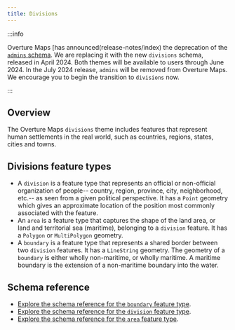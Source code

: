 ```yaml
---
title: Divisions
---
```

:::info

Overture Maps [has announced(release-notes/index) the deprecation of the [`admins` schema](admins). We are replacing it with the new `divisions` schema, released in April 2024. Both themes will be available to users through June 2024. In the July 2024 release, `admins` will be removed from Overture Maps. We encourage you to begin the transition to `divisions` now.  

:::


## Overview

The Overture Maps `divisions` theme includes features that represent human settlements in the real world, such as countries, regions, states, cities and towns.

## Divisions feature types

- A `division` is a feature type that represents an official or non-official organization of people-- country, region, province, city, neighborhood, etc.-- as seen from a given political perspective. It has a `Point` geometry which gives an approximate location of the position most commonly associated with the feature.
- An `area` is a feature type that captures the shape of the land area, or land and territorial sea (maritime), belonging to a `division` feature. It has a `Polygon` or `MultiPolygon` geometry.
- A `boundary` is a feature type that represents a shared border between two `division` features. It has a `LineString` geometry. The geometry of a `boundary` is either wholly non-maritime, or wholly maritime. A maritime boundary is the extension of a non-maritime boundary into the water.

## Schema reference 

- [Explore the schema reference for the `boundary` feature type](https://docs.overturemaps.org/schema/reference/divisions/boundary).
- [Explore the schema reference for the `division` feature type](https://docs.overturemaps.org/schema/reference/divisions/division).
- [Explore the schema reference for the `area` feature type](https://docs.overturemaps.org/schema/reference/divisions/area).


